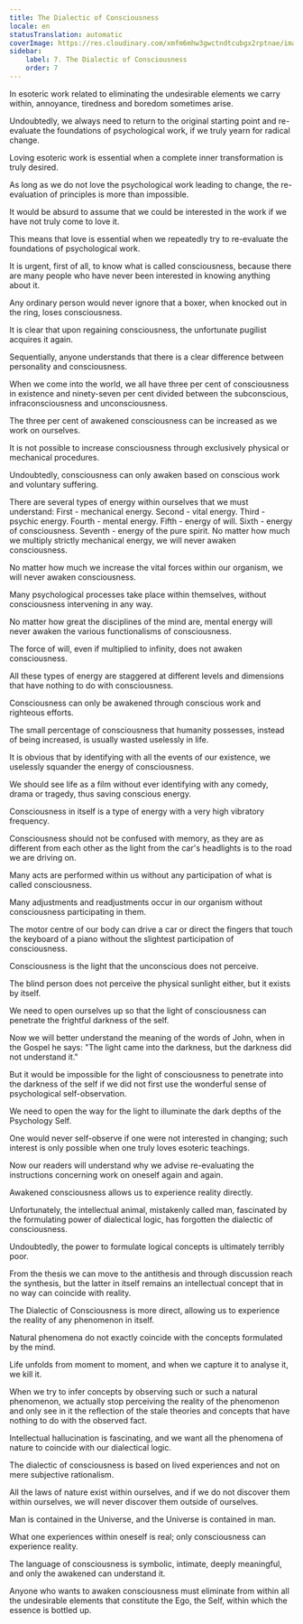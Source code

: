 ```yaml
---
title: The Dialectic of Consciousness
locale: en
statusTranslation: automatic
coverImage: https://res.cloudinary.com/xmfm6mhw3gwctndtcubgx2rptnae/image/upload/v1741354419/small_cover_la_gran_rebelion_28716e29d2.webp
sidebar:
    label: 7. The Dialectic of Consciousness
    order: 7
---
```

In esoteric work related to eliminating the undesirable elements we carry within, annoyance, tiredness and boredom sometimes arise.

Undoubtedly, we always need to return to the original starting point and re-evaluate the foundations of psychological work, if we truly yearn for radical change.

Loving esoteric work is essential when a complete inner transformation is truly desired.

As long as we do not love the psychological work leading to change, the re-evaluation of principles is more than impossible.

It would be absurd to assume that we could be interested in the work if we have not truly come to love it.

This means that love is essential when we repeatedly try to re-evaluate the foundations of psychological work.

It is urgent, first of all, to know what is called consciousness, because there are many people who have never been interested in knowing anything about it.

Any ordinary person would never ignore that a boxer, when knocked out in the ring, loses consciousness.

It is clear that upon regaining consciousness, the unfortunate pugilist acquires it again.

Sequentially, anyone understands that there is a clear difference between personality and consciousness.

When we come into the world, we all have three per cent of consciousness in existence and ninety-seven per cent divided between the subconscious, infraconsciousness and unconsciousness.

The three per cent of awakened consciousness can be increased as we work on ourselves.

It is not possible to increase consciousness through exclusively physical or mechanical procedures.

Undoubtedly, consciousness can only awaken based on conscious work and voluntary suffering.

There are several types of energy within ourselves that we must understand: First - mechanical energy. Second - vital energy. Third - psychic energy. Fourth - mental energy. Fifth - energy of will. Sixth - energy of consciousness. Seventh - energy of the pure spirit. No matter how much we multiply strictly mechanical energy, we will never awaken consciousness.

No matter how much we increase the vital forces within our organism, we will never awaken consciousness.

Many psychological processes take place within themselves, without consciousness intervening in any way.

No matter how great the disciplines of the mind are, mental energy will never awaken the various functionalisms of consciousness.

The force of will, even if multiplied to infinity, does not awaken consciousness.

All these types of energy are staggered at different levels and dimensions that have nothing to do with consciousness.

Consciousness can only be awakened through conscious work and righteous efforts.

The small percentage of consciousness that humanity possesses, instead of being increased, is usually wasted uselessly in life.

It is obvious that by identifying with all the events of our existence, we uselessly squander the energy of consciousness.

We should see life as a film without ever identifying with any comedy, drama or tragedy, thus saving conscious energy.

Consciousness in itself is a type of energy with a very high vibratory frequency.

Consciousness should not be confused with memory, as they are as different from each other as the light from the car's headlights is to the road we are driving on.

Many acts are performed within us without any participation of what is called consciousness.

Many adjustments and readjustments occur in our organism without consciousness participating in them.

The motor centre of our body can drive a car or direct the fingers that touch the keyboard of a piano without the slightest participation of consciousness.

Consciousness is the light that the unconscious does not perceive.

The blind person does not perceive the physical sunlight either, but it exists by itself.

We need to open ourselves up so that the light of consciousness can penetrate the frightful darkness of the self.

Now we will better understand the meaning of the words of John, when in the Gospel he says: "The light came into the darkness, but the darkness did not understand it."

But it would be impossible for the light of consciousness to penetrate into the darkness of the self if we did not first use the wonderful sense of psychological self-observation.

We need to open the way for the light to illuminate the dark depths of the Psychology Self.

One would never self-observe if one were not interested in changing; such interest is only possible when one truly loves esoteric teachings.

Now our readers will understand why we advise re-evaluating the instructions concerning work on oneself again and again.

Awakened consciousness allows us to experience reality directly.

Unfortunately, the intellectual animal, mistakenly called man, fascinated by the formulating power of dialectical logic, has forgotten the dialectic of consciousness.

Undoubtedly, the power to formulate logical concepts is ultimately terribly poor.

From the thesis we can move to the antithesis and through discussion reach the synthesis, but the latter in itself remains an intellectual concept that in no way can coincide with reality.

The Dialectic of Consciousness is more direct, allowing us to experience the reality of any phenomenon in itself.

Natural phenomena do not exactly coincide with the concepts formulated by the mind.

Life unfolds from moment to moment, and when we capture it to analyse it, we kill it.

When we try to infer concepts by observing such or such a natural phenomenon, we actually stop perceiving the reality of the phenomenon and only see in it the reflection of the stale theories and concepts that have nothing to do with the observed fact.

Intellectual hallucination is fascinating, and we want all the phenomena of nature to coincide with our dialectical logic.

The dialectic of consciousness is based on lived experiences and not on mere subjective rationalism.

All the laws of nature exist within ourselves, and if we do not discover them within ourselves, we will never discover them outside of ourselves.

Man is contained in the Universe, and the Universe is contained in man.

What one experiences within oneself is real; only consciousness can experience reality.

The language of consciousness is symbolic, intimate, deeply meaningful, and only the awakened can understand it.

Anyone who wants to awaken consciousness must eliminate from within all the undesirable elements that constitute the Ego, the Self, within which the essence is bottled up.

